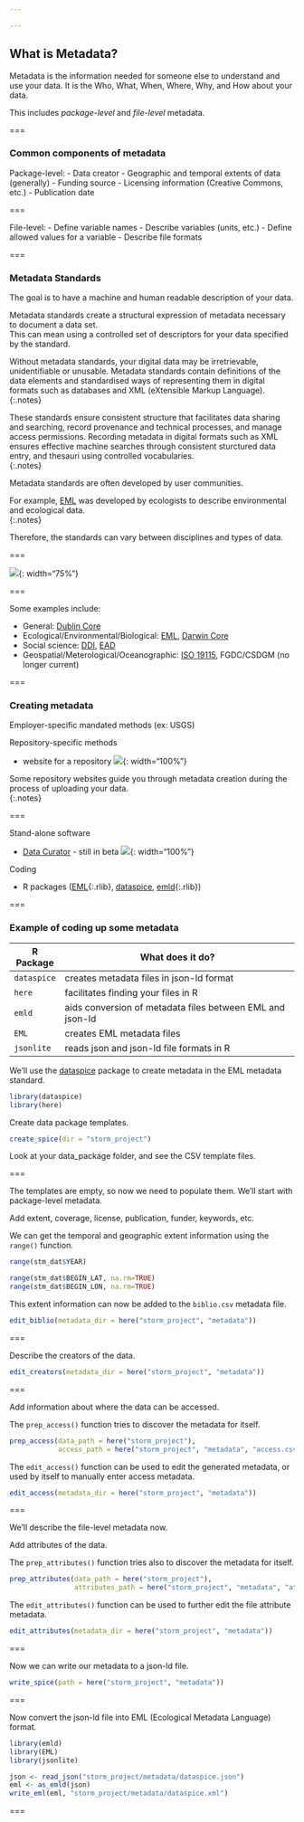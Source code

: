 ```yaml
---

---
```


## What is Metadata?

Metadata is the information needed for someone else to understand and use your data.  It is the Who, What, When, Where, Why, and How about your data.  

This includes _package-level_ and _file-level_ metadata.  

===

### Common components of metadata

Package-level:
 - Data creator 
 - Geographic and temporal extents of data (generally)
 - Funding source
 - Licensing information (Creative Commons, etc.)
 - Publication date

===

File-level:
 - Define variable names
 - Describe variables (units, etc.)
 - Define allowed values for a variable
 - Describe file formats

===

### Metadata Standards

The goal is to have a machine and human readable description of your data. 
 
Metadata standards create a structural expression of metadata necessary to document a data set.  
This can mean using a controlled set of descriptors for your data specified by the standard. 

Without metadata standards, your digital data may be irretrievable, unidentifiable or unusable. 
Metadata standards contain definitions of the data elements and standardised ways of representing them in digital formats such as databases and XML (eXtensible Markup Language).
{:.notes}

These standards ensure consistent structure that facilitates data sharing and searching, record provenance and technical processes, and manage access permissions.  Recording metadata in digital formats such as XML ensures effective machine searches through consistent sturctured data entry, and thesauri using controlled vocabularies.  
{:.notes}

Metadata standards are often developed by user communities.  

For example, [EML](https://knb.ecoinformatics.org/external//emlparser/docs/index.html) was developed by ecologists to describe environmental and ecological data.  
{:.notes}

Therefore, the standards can vary between disciplines and types of data.  

===

![]({% include asset.html path="images/standards_xkcd.png" %}){: width="75%"} 

===

Some examples include:

   - General: [Dublin Core](http://dublincore.org/)
   - Ecological/Environmental/Biological: [EML](https://knb.ecoinformatics.org/external//emlparser/docs/index.html), [Darwin Core](https://dwc.tdwg.org/)
   - Social science: [DDI](http://www.ddialliance.org/), [EAD](https://www.loc.gov/ead/) 
   - Geospatial/Meterological/Oceanographic: [ISO 19115](https://www.iso.org/standard/53798.html), FGDC/CSDGM (no longer current)

===

### Creating metadata

Employer-specific mandated methods (ex: USGS)

Repository-specific methods

   - website for a repository 
     ![]({% include asset.html path="images/knb_snap.PNG" %}){: width="100%"} 
     
Some repository websites guide you through metadata creation during the process of uploading your data.  
{:.notes}
     
===     
   
Stand-alone software
   
   - [Data Curator](https://github.com/ODIQueensland/data-curator) - still in beta
     ![]({% include asset.html path="images/Data_Curator_snap.PNG" %}){: width="100%"} 

Coding 

   - R packages ([EML](){:.rlib}, [dataspice](https://github.com/ropenscilabs/dataspice), [emld](){:.rlib})
 
===

### Example of coding up some metadata  

| R Package   | What does it do?                                           |
|-------------+------------------------------------------------------------|
| `dataspice` | creates metadata files in json-ld format                   |
| `here`      | facilitates finding your files in R                        |
| `emld`      | aids conversion of metadata files between EML and json-ld  |
| `EML`       | creates EML metadata files                                 |
| `jsonlite`  | reads json and json-ld file formats in R                   |


We'll use the [dataspice](https://github.com/ropenscilabs/dataspice) package to create metadata in the EML metadata standard. 

```r
library(dataspice) 
library(here)
```

Create data package templates.

```r
create_spice(dir = "storm_project")
```
 
Look at your data_package folder, and see the CSV template files. 
 
=== 
 
The templates are empty, so now we need to populate them. 
We'll start with package-level metadata. 

Add extent, coverage, license, publication, funder, keywords, etc. 

We can get the temporal and geographic extent information using the `range()` function. 

```r
range(stm_dat$YEAR)

range(stm_dat$BEGIN_LAT, na.rm=TRUE)
range(stm_dat$BEGIN_LON, na.rm=TRUE)
```
  
This extent information can now be added to the `biblio.csv` metadata file.  
  
```r
edit_biblio(metadata_dir = here("storm_project", "metadata"))
```

===

Describe the creators of the data. 

```r
edit_creators(metadata_dir = here("storm_project", "metadata"))
```

===

Add information about where the data can be accessed.

The `prep_access()` function tries to discover the metadata for itself.  

```r
prep_access(data_path = here("storm_project"),
            access_path = here("storm_project", "metadata", "access.csv"))
```
  
The `edit_access()` function can be used to edit the generated metadata, or used by itself to manually enter access metadata.    
  
```r
edit_access(metadata_dir = here("storm_project", "metadata"))
```

===

We'll describe the file-level metadata now.

Add attributes of the data.

The `prep_attributes()` function tries also to discover the metadata for itself.  

```r
prep_attributes(data_path = here("storm_project"),
                attributes_path = here("storm_project", "metadata", "attributes.csv"))  
```
  
The `edit_attributes()` function can be used to further edit the file attribute metadata.    
  
```r
edit_attributes(metadata_dir = here("storm_project", "metadata"))
```

===

Now we can write our metadata to a json-ld file.

```r
write_spice(path = here("storm_project", "metadata"))
```

===

Now convert the json-ld file into EML (Ecological Metadata Language) format.

```r
library(emld) 
library(EML) 
library(jsonlite)

json <- read_json("storm_project/metadata/dataspice.json")
eml <- as_emld(json)
write_eml(eml, "storm_project/metadata/dataspice.xml")
```

===
